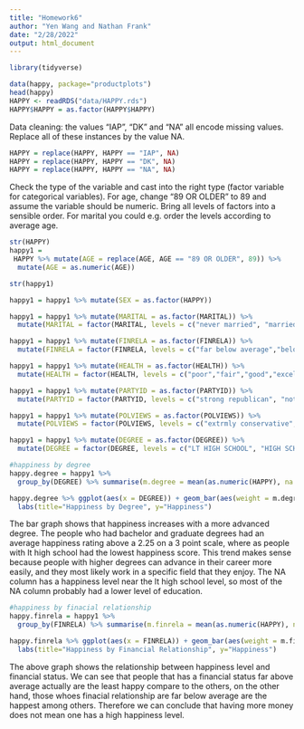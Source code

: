 ```yaml
---
title: "Homework6"
author: "Yen Wang and Nathan Frank"
date: "2/28/2022"
output: html_document
---
```


```r
library(tidyverse)

data(happy, package="productplots")
head(happy)
HAPPY <- readRDS("data/HAPPY.rds")
HAPPY$HAPPY = as.factor(HAPPY$HAPPY)
```

Data cleaning: the values “IAP”, “DK” and “NA” all encode missing values. 
Replace all of these instances by the value NA.
```r
HAPPY = replace(HAPPY, HAPPY == "IAP", NA)
HAPPY = replace(HAPPY, HAPPY == "DK", NA)
HAPPY = replace(HAPPY, HAPPY == "NA", NA)
```

Check the type of the variable and cast into the right type (factor variable for categorical variables).
For age, change “89 OR OLDER” to 89 and assume the variable should be numeric.
Bring all levels of factors into a sensible order. For marital you could e.g. order the levels according to average age.

```r
str(HAPPY)
happy1 = 
 HAPPY %>% mutate(AGE = replace(AGE, AGE == "89 OR OLDER", 89)) %>% 
  mutate(AGE = as.numeric(AGE))

str(happy1)
```

```r
happy1 = happy1 %>% mutate(SEX = as.factor(HAPPY))
```

```r
happy1 = happy1 %>% mutate(MARITAL = as.factor(MARITAL)) %>%
  mutate(MARITAL = factor(MARITAL, levels = c("never married", "married", "separated", "divorced", "widowed")))
```

```r
happy1 = happy1 %>% mutate(FINRELA = as.factor(FINRELA)) %>%
  mutate(FINRELA = factor(FINRELA, levels = c("far below average","below average","average","above average","far above average")))
```

```r
happy1 = happy1 %>% mutate(HEALTH = as.factor(HEALTH)) %>%
  mutate(HEALTH = factor(HEALTH, levels = c("poor","fair","good","excellent")))
```

```r
happy1 = happy1 %>% mutate(PARTYID = as.factor(PARTYID)) %>%
  mutate(PARTYID = factor(PARTYID, levels = c("strong republican", "not str republican", "ind,near rep", "independent", "ind,near dem", "not str democrat", "strong democrat", "other party")))
```

```r
happy1 = happy1 %>% mutate(POLVIEWS = as.factor(POLVIEWS)) %>%
  mutate(POLVIEWS = factor(POLVIEWS, levels = c("extrmly conservative", "conservative","slghtly conservative","moderate","slightly liberal","liberal","extremely liberal")))
```

```r
happy1 = happy1 %>% mutate(DEGREE = as.factor(DEGREE)) %>%
  mutate(DEGREE = factor(DEGREE, levels = c("LT HIGH SCHOOL", "HIGH SCHOOL", "JUNIOR COLLEGE", "BACHELOR", "GRADUATE")))
```

```r
#happiness by degree
happy.degree = happy1 %>% 
  group_by(DEGREE) %>% summarise(m.degree = mean(as.numeric(HAPPY), na.rm = TRUE))

happy.degree %>% ggplot(aes(x = DEGREE)) + geom_bar(aes(weight = m.degree)) +
  labs(title="Happiness by Degree", y="Happiness")
```

The bar graph shows that happiness increases with a more advanced degree. The people who had bachelor and graduate degrees had an average happiness rating above a 2.25 on a 3 point scale, where as people with lt high school had the lowest happiness score. This trend makes sense because people with higher degrees can advance in their career more easily, and they most likely work in a specific field that they enjoy. The NA column has a happiness level near the lt high school level, so most of the NA column probably had a lower level of education.

```r
#happiness by finacial relationship
happy.finrela = happy1 %>% 
  group_by(FINRELA) %>% summarise(m.finrela = mean(as.numeric(HAPPY), na.rm = TRUE))

happy.finrela %>% ggplot(aes(x = FINRELA)) + geom_bar(aes(weight = m.finrela), position="dodge") +
  labs(title="Happiness by Financial Relationship", y="Happiness")
```


The above graph shows the relationship between happiness level and financial status. We can see that people that has a financial status far above average actually are the least happy compare to the others, on the other hand, those whoes finacial relationship are far below average are the happest among others. Therefore we can conclude that having more money does not mean one has a high happiness level.








